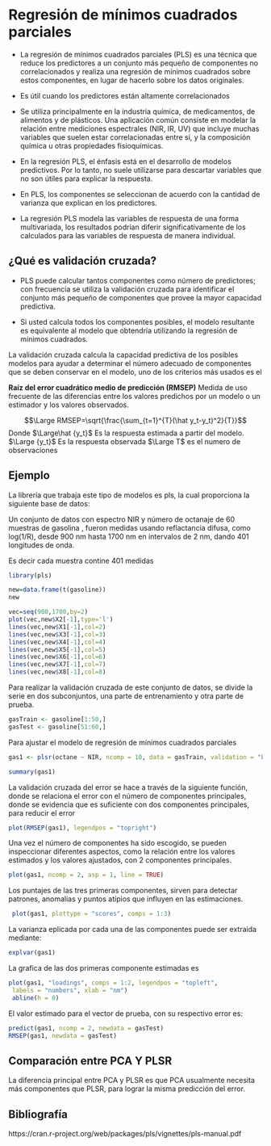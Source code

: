 # Regresión de mínimos cuadrados parciales

- La regresión de mínimos cuadrados parciales (PLS) es una técnica que reduce los predictores a un conjunto más pequeño de componentes no correlacionados y realiza una regresión de mínimos cuadrados sobre estos componentes, en lugar de hacerlo sobre los datos originales. 

- Es útil cuando los predictores están altamente correlacionados

- Se utiliza principalmente en la industria química, de medicamentos, de alimentos y de plásticos. Una aplicación común consiste en modelar la relación entre mediciones espectrales (NIR, IR, UV) que incluye muchas variables que suelen estar correlacionadas entre sí, y la composición química u otras propiedades fisioquímicas. 

- En la regresión PLS, el énfasis está en el desarrollo de modelos predictivos. Por lo tanto, no suele utilizarse para descartar variables que no son útiles para explicar la respuesta. 

- En PLS, los componentes se seleccionan de acuerdo con la cantidad de varianza que explican en los predictores. 

- La regresión PLS modela las variables de respuesta de una forma multivariada, los resultados podrían diferir significativamente de los calculados para las variables de respuesta de manera individual. 


## ¿Qué es validación cruzada?
- PLS puede calcular tantos componentes como número de predictores; con frecuencia se utiliza la validación cruzada para identificar el conjunto más pequeño de componentes que provee la mayor capacidad predictiva. 

- Si usted calcula todos los componentes posibles, el modelo resultante es equivalente al modelo que obtendría utilizando la regresión de mínimos cuadrados. 

La validación cruzada calcula la capacidad predictiva de los posibles modelos para ayudar a determinar el número adecuado de componentes que se deben conservar en el modelo, uno de los criterios más usados es el 

**Raíz del error cuadrático medio de predicción (RMSEP)** Medida de uso frecuente de las diferencias entre los valores predichos por un modelo o un estimador y los valores observados. 

$$\Large RMSEP=\sqrt{\frac{\sum_{t=1}^{T}(\hat y_t-y_t)^2}{T}}$$
Donde $\Large\hat {y_t}$ Es la respuesta estimada a partir del modelo.
$\Large {y_t}$ Es la respuesta observada
$\Large T$ es el numero de observaciones

## **Ejemplo**

La librería que trabaja este tipo de modelos es pls, la cual proporciona la siguiente base de datos:

Un conjunto de datos con espectro NIR y número de octanaje de 60 muestras de gasolina , fueron medidas usando reflactancia difusa, como log(1/R), desde 900 nm hasta 1700 nm en intervalos de 2 nm, dando 401 longitudes de onda.

Es decir cada muestra contine 401 medidas 

```r

library(pls) 

new=data.frame(t(gasoline))
new

vec=seq(900,1700,by=2)
plot(vec,new$X2[-1],type='l')
lines(vec,new$X1[-1],col=2)
lines(vec,new$X3[-1],col=3)
lines(vec,new$X4[-1],col=4)
lines(vec,new$X5[-1],col=5)
lines(vec,new$X6[-1],col=6)
lines(vec,new$X7[-1],col=7)
lines(vec,new$X8[-1],col=8)

```


Para realizar la validación cruzada de este conjunto de datos, se divide la serie en dos subconjuntos, una parte de entrenamiento y otra parte de prueba.
```r
gasTrain <- gasoline[1:50,]
gasTest <- gasoline[51:60,]
```

Para ajustar el modelo de regresión de mínimos cuadrados parciales

```r
gas1 <- plsr(octane ~ NIR, ncomp = 10, data = gasTrain, validation = "LOO")

summary(gas1)
```



La validación cruzada del error se hace a través de la siguiente función, donde se relaciona el error con el número de componentes principales, donde se evidencia que es suficiente con dos componentes principales, para reducir el error 

```r
plot(RMSEP(gas1), legendpos = "topright")

```

Una vez el número de componentes ha sido escogido, se pueden inspeccionar diferentes aspectos, como la relación entre los valores estimados y los valores ajustados, con 2 componentes principales.

```r
plot(gas1, ncomp = 2, asp = 1, line = TRUE)
```

Los puntajes de las tres primeras componentes, sirven para detectar patrones, anomalias y puntos atípios que influyen en las estimaciones.

```r
 plot(gas1, plottype = "scores", comps = 1:3)
```






La varianza eplicada por cada una de las componentes puede ser extraida mediante:

```r
explvar(gas1)
```

La grafica de las dos primeras componente estimadas es

```r
plot(gas1, "loadings", comps = 1:2, legendpos = "topleft",
 labels = "numbers", xlab = "nm")
 abline(h = 0)
```

El valor estimado para el vector de prueba, con su respectivo error es:

```r
predict(gas1, ncomp = 2, newdata = gasTest)
RMSEP(gas1, newdata = gasTest)
```







## Comparación entre PCA Y PLSR

La diferencia principal entre PCA y PLSR es que PCA usualmente necesita más componentes que PLSR, para lograr la misma predicción del error.




## Bibliografía

https://cran.r-project.org/web/packages/pls/vignettes/pls-manual.pdf

